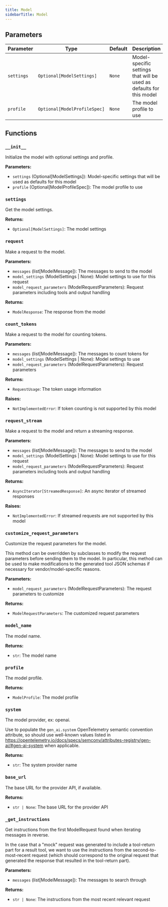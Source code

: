 ```yaml
---
title: Model
sidebarTitle: Model
---
```


## Parameters

| Parameter                          | Type                                                  | Default    | Description                                                                                                                                                                                                                      |
| ---------------------------------- | ----------------------------------------------------- | ---------- | -------------------------------------------------------------------------------------------------------------------------------------------------------------------------------------------------------------------------------- |
| `settings`                         | `Optional[ModelSettings]`                             | `None`     | Model-specific settings that will be used as defaults for this model                                                                                                                                                             |
| `profile`                          | `Optional[ModelProfileSpec]`                         | `None`     | The model profile to use                                                                                                                                                                                                         |

## Functions

### `__init__`

Initialize the model with optional settings and profile.

**Parameters:**

- `settings` (Optional[ModelSettings]): Model-specific settings that will be used as defaults for this model
- `profile` (Optional[ModelProfileSpec]): The model profile to use

### `settings`

Get the model settings.

**Returns:**

- `Optional[ModelSettings]`: The model settings

### `request`

Make a request to the model.

**Parameters:**

- `messages` (list[ModelMessage]): The messages to send to the model
- `model_settings` (ModelSettings | None): Model settings to use for this request
- `model_request_parameters` (ModelRequestParameters): Request parameters including tools and output handling

**Returns:**

- `ModelResponse`: The response from the model

### `count_tokens`

Make a request to the model for counting tokens.

**Parameters:**

- `messages` (list[ModelMessage]): The messages to count tokens for
- `model_settings` (ModelSettings | None): Model settings to use
- `model_request_parameters` (ModelRequestParameters): Request parameters

**Returns:**

- `RequestUsage`: The token usage information

**Raises:**

- `NotImplementedError`: If token counting is not supported by this model

### `request_stream`

Make a request to the model and return a streaming response.

**Parameters:**

- `messages` (list[ModelMessage]): The messages to send to the model
- `model_settings` (ModelSettings | None): Model settings to use for this request
- `model_request_parameters` (ModelRequestParameters): Request parameters including tools and output handling

**Returns:**

- `AsyncIterator[StreamedResponse]`: An async iterator of streamed responses

**Raises:**

- `NotImplementedError`: If streamed requests are not supported by this model

### `customize_request_parameters`

Customize the request parameters for the model.

This method can be overridden by subclasses to modify the request parameters before sending them to the model. In particular, this method can be used to make modifications to the generated tool JSON schemas if necessary for vendor/model-specific reasons.

**Parameters:**

- `model_request_parameters` (ModelRequestParameters): The request parameters to customize

**Returns:**

- `ModelRequestParameters`: The customized request parameters

### `model_name`

The model name.

**Returns:**

- `str`: The model name

### `profile`

The model profile.

**Returns:**

- `ModelProfile`: The model profile

### `system`

The model provider, ex: openai.

Use to populate the `gen_ai.system` OpenTelemetry semantic convention attribute, so should use well-known values listed in https://opentelemetry.io/docs/specs/semconv/attributes-registry/gen-ai/#gen-ai-system when applicable.

**Returns:**

- `str`: The system provider name

### `base_url`

The base URL for the provider API, if available.

**Returns:**

- `str | None`: The base URL for the provider API

### `_get_instructions`

Get instructions from the first ModelRequest found when iterating messages in reverse.

In the case that a "mock" request was generated to include a tool-return part for a result tool, we want to use the instructions from the second-to-most-recent request (which should correspond to the original request that generated the response that resulted in the tool-return part).

**Parameters:**

- `messages` (list[ModelMessage]): The messages to search through

**Returns:**

- `str | None`: The instructions from the most recent relevant request
